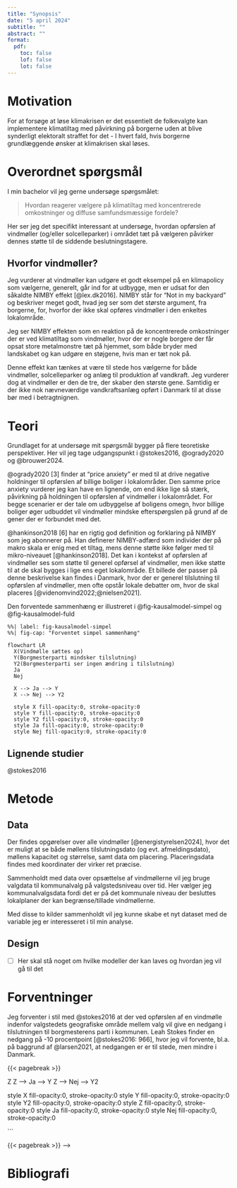 ```yaml
---
title: "Synopsis"
date: "5 april 2024"
subtitle: ""
abstract: ""
format:
  pdf:
    toc: false
    lof: false
    lot: false
---
```


# Motivation

For at forsøge at løse klimakrisen er det essentielt de folkevalgte kan implementere klimatiltag med påvirkning på borgerne uden at blive synderligt elektoralt straffet for det - I hvert fald, hvis borgerne grundlæggende ønsker at klimakrisen skal løses.

# Overordnet spørgsmål

I min bachelor vil jeg gerne undersøge spørgsmålet:

> Hvordan reagerer vælgere på klimatiltag med koncentrerede omkostninger og diffuse samfundsmæssige fordele?

Her ser jeg det specifikt interessant at undersøge, hvordan opførslen af vindmøller (og/eller solcelleparker) i området tæt på vælgeren påvirker dennes støtte til de siddende beslutningstagere.

## Hvorfor vindmøller?

Jeg vurderer at vindmøller kan udgøre et godt eksempel på en klimapolicy som vælgerne, generelt, går ind for at udbygge, men er udsat for den såkaldte NIMBY effekt [@lex.dk2016]. NIMBY står for "Not in my backyard" og beskriver meget godt, hvad jeg ser som det største argument, fra borgerne, for, hvorfor der ikke skal opføres vindmøller i den enkeltes lokalområde.

Jeg ser NIMBY effekten som en reaktion på de koncentrerede omkostninger der er ved klimatiltag som vindmøller, hvor der er nogle borgere der får opsat store metalmonstre tæt på hjemmet, som både bryder med landskabet og kan udgøre en støjgene, hvis man er tæt nok på.

Denne effekt kan tænkes at være til stede hos vælgerne for både vindmøller, solcelleparker og anlæg til produktion af vandkraft. Jeg vurderer dog at vindmøller er den de tre, der skaber den største gene. Samtidig er der ikke nok nævneværdige vandkraftsanlæg opført i Danmark til at disse bør med i betragtnignen.

# Teori

Grundlaget for at undersøge mit spørgsmål bygger på flere teoretiske perspektiver. Her vil jeg tage udgangspunkt i @stokes2016, @ogrady2020 og @brouwer2024.

@ogrady2020 [3] finder at "price anxiety" er med til at drive negative holdninger til opførslen af billige boliger i lokalområder. Den samme price anxiety vurderer jeg kan have en lignende, om end ikke lige så stærk, påvirkning på holdningen til opførslen af vindmøller i lokalområdet. For begge scenarier er der tale om udbyggelse af boligens omegn, hvor billige boliger øger udbuddet vil vindmøller mindske efterspørgslen på grund af de gener der er forbundet med det.

@hankinson2018 [6] har en rigtig god definition og forklaring på NIMBY som jeg abonnerer på. Han definerer NIMBY-adfærd som individer der på makro skala er enig med et tiltag, mens denne støtte ikke følger med til mikro-niveauet [@hankinson2018]. Det kan i kontekst af opførslen af vindmøller ses som støtte til generel opførsel af vindmøller, men ikke støtte til at de skal bygges i lige ens eget lokalområde.
Et billede der passer på denne beskrivelse kan findes i Danmark, hvor der er generel tilslutning til opførslen af vindmøller, men ofte opstår lokale debatter om, hvor de skal placeres [@videnomvind2022;@nielsen2021].

Den forventede sammenhæng er illustreret i @fig-kausalmodel-simpel og @fig-kausalmodel-fuld

```mermaid
%%| label: fig-kausalmodel-simpel
%%| fig-cap: "Forventet simpel sammenhæng"

flowchart LR
  X(Vindmølle sættes op)
  Y(Borgmesterparti mindsker tilslutning)
  Y2(Borgmesterparti ser ingen ændring i tilslutning)
  Ja
  Nej

  X --> Ja --> Y
  X --> Nej --> Y2

  style X fill-opacity:0, stroke-opacity:0
  style Y fill-opacity:0, stroke-opacity:0
  style Y2 fill-opacity:0, stroke-opacity:0
  style Ja fill-opacity:0, stroke-opacity:0
  style Nej fill-opacity:0, stroke-opacity:0
```


## Lignende studier

@stokes2016

# Metode

## Data

Der findes opgørelser over alle vindmøller [@energistyrelsen2024], hvor det er muligt at se både møllens tilslutningsdato (og evt. afmeldingsdato), møllens kapacitet og størrelse, samt data om placering. Placeringsdata findes med koordinater der virker ret præcise.

Sammenholdt med data over opsættelse af vindmøllerne vil jeg bruge valgdata til kommunalvalg på valgstedsniveau over tid. Her vælger jeg kommunalvalgsdata fordi det er på det kommunale niveau der besluttes lokalplaner der kan begrænse/tillade vindmøllerne.

Med disse to kilder sammenholdt vil jeg kunne skabe et nyt dataset med de variable jeg er interesseret i til min analyse.

## Design

- [ ] Her skal stå noget om hvilke modeller der kan laves og hvordan jeg vil gå til det

# Forventninger

Jeg forventer i stil med @stokes2016 at der ved opførslen af en vindmølle indenfor valgstedets geografiske område mellem valg vil give en nedgang i tilslutningen til borgmesterens parti i kommunen. Leah Stokes finder en nedgang på -10 procentpoint [@stokes2016: 966], hvor jeg vil forvente, bl.a. på baggrund af @larsen2021, at nedgangen er er til stede, men mindre i Danmark.

{{< pagebreak >}}

<!-- # Appendiks {.appendix}

I @fig-kausalmodel-fuld ses den kausalmodel jeg forventer at se når borgerne får indflydelse på projekterne.
```mermaid
%%| label: fig-kausalmodel-fuld
%%| fig-cap: "Forventet fuld sammenhæng"

flowchart TD
  X(Vindmølle sættes op)
  Y(Borgmesterparti mindsker tilslutning)
  Y2(Borgmesterparti ser ingen ændring i tilslutning)

  Z(Indflydelse på projekt)

  X --> Z
  Z --> Ja --> Y
  Z --> Nej --> Y2

  style X fill-opacity:0, stroke-opacity:0
  style Y fill-opacity:0, stroke-opacity:0
  style Y2 fill-opacity:0, stroke-opacity:0
  style Z fill-opacity:0, stroke-opacity:0
  style Ja fill-opacity:0, stroke-opacity:0
  style Nej fill-opacity:0, stroke-opacity:0

```


{{< pagebreak >}} -->

# Bibliografi

::: {#refs}
:::
